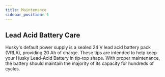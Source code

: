 ```yaml
---
title: Maintenance
sidebar_position: 5
---
```



<ComponentIntroductionDingo />

## Lead Acid Battery Care

Husky's default power supply is a sealed 24 V lead acid battery pack (VRLA), providing 20 Ah of charge.
These tips are intended to help keep your Husky Lead-Acid Battery in tip-top shape.
With proper maintenance, the battery should maintain the majority of its capacity for hundreds of cycles.

<ComponentLeadAcidBatteryCare />
